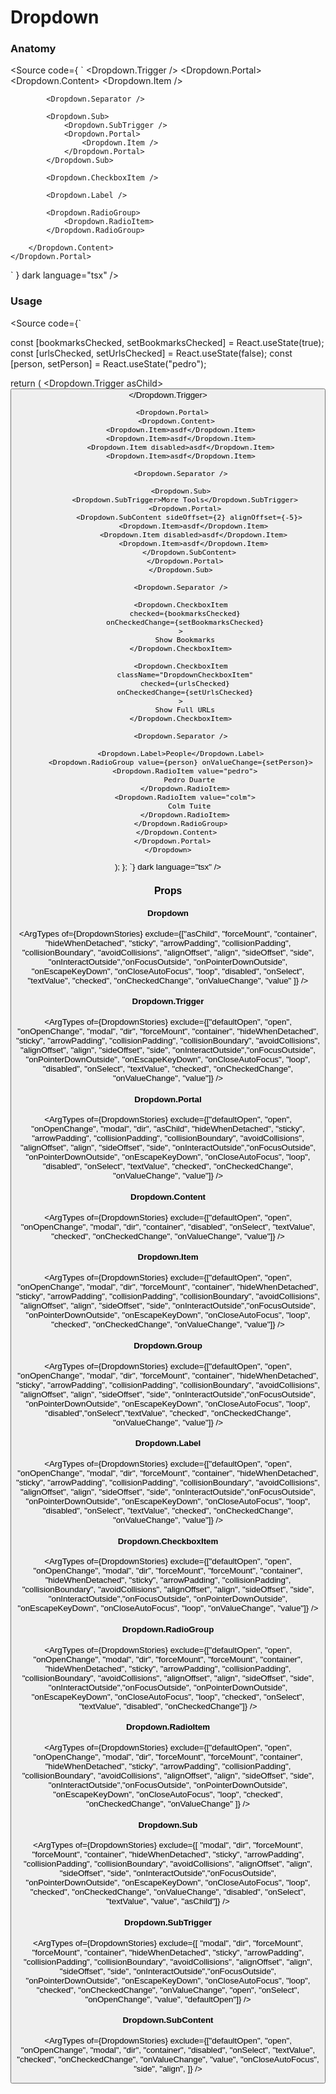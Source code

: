 
<Meta title="Components/Navigation/Dropdown"  />

# Dropdown
<Canvas>
  <Story of={DropdownStories.Example} />
</Canvas>

### Anatomy
<Source
    code={
`<Dropdown>
    <Dropdown.Trigger />
    <Dropdown.Portal>
        <Dropdown.Content>
            <Dropdown.Item />

            <Dropdown.Separator />

            <Dropdown.Sub>
                <Dropdown.SubTrigger />
                <Dropdown.Portal>
                    <Dropdown.Item />
                </Dropdown.Portal>
            </Dropdown.Sub>

            <Dropdown.CheckboxItem />

            <Dropdown.Label />

            <Dropdown.RadioGroup>
                <Dropdown.RadioItem>
            </Dropdown.RadioGroup>

        </Dropdown.Content>
    </Dropdown.Portal>
</Dropdown>`
    }
    dark
    language="tsx"
/>

### Usage

<Source code={`

  const [bookmarksChecked, setBookmarksChecked] = React.useState(true);
  const [urlsChecked, setUrlsChecked] = React.useState(false);
  const [person, setPerson] = React.useState("pedro");

  return (
    <Dropdown>
      <Dropdown.Trigger asChild>
        <Button
          icon={Menu2Outline}
          iconSize={20}
          size="sm"
          variant="primary"
        />
      </Dropdown.Trigger>

      <Dropdown.Portal>
        <Dropdown.Content>
          <Dropdown.Item>asdf</Dropdown.Item>
          <Dropdown.Item>asdf</Dropdown.Item>
          <Dropdown.Item disabled>asdf</Dropdown.Item>
          <Dropdown.Item>asdf</Dropdown.Item>

          <Dropdown.Separator />

          <Dropdown.Sub>
            <Dropdown.SubTrigger>More Tools</Dropdown.SubTrigger>
            <Dropdown.Portal>
              <Dropdown.SubContent sideOffset={2} alignOffset={-5}>
                <Dropdown.Item>asdf</Dropdown.Item>
                <Dropdown.Item disabled>asdf</Dropdown.Item>
                <Dropdown.Item>asdf</Dropdown.Item>
              </Dropdown.SubContent>
            </Dropdown.Portal>
          </Dropdown.Sub>

          <Dropdown.Separator />

          <Dropdown.CheckboxItem
            checked={bookmarksChecked}
            onCheckedChange={setBookmarksChecked}
          >
            Show Bookmarks
          </Dropdown.CheckboxItem>

          <Dropdown.CheckboxItem
            className="DropdownCheckboxItem"
            checked={urlsChecked}
            onCheckedChange={setUrlsChecked}
          >
            Show Full URLs
          </Dropdown.CheckboxItem>

          <Dropdown.Separator />

          <Dropdown.Label>People</Dropdown.Label>
          <Dropdown.RadioGroup value={person} onValueChange={setPerson}>
            <Dropdown.RadioItem value="pedro">
              Pedro Duarte
            </Dropdown.RadioItem>
            <Dropdown.RadioItem value="colm">
              Colm Tuite
            </Dropdown.RadioItem>
          </Dropdown.RadioGroup>
        </Dropdown.Content>
      </Dropdown.Portal>
    </Dropdown>
  );
};
`} dark language="tsx" />

### Props
#### Dropdown
<ArgTypes of={DropdownStories} exclude={["asChild", "forceMount", "container", "hideWhenDetached", "sticky", "arrowPadding", "collisionPadding", "collisionBoundary", "avoidCollisions", "alignOffset", "align", "sideOffset", "side", "onInteractOutside","onFocusOutside", "onPointerDownOutside", "onEscapeKeyDown", "onCloseAutoFocus", "loop", "disabled", "onSelect", "textValue", "checked", "onCheckedChange", "onValueChange", "value"  ]} />

#### Dropdown.Trigger
<ArgTypes of={DropdownStories} exclude={["defaultOpen", "open", "onOpenChange", "modal", "dir", "forceMount", "container", "hideWhenDetached", "sticky", "arrowPadding", "collisionPadding", "collisionBoundary", "avoidCollisions", "alignOffset", "align", "sideOffset", "side", "onInteractOutside","onFocusOutside", "onPointerDownOutside", "onEscapeKeyDown", "onCloseAutoFocus", "loop", "disabled", "onSelect", "textValue", "checked", "onCheckedChange", "onValueChange", "value"]} />

#### Dropdown.Portal
<ArgTypes of={DropdownStories} exclude={["defaultOpen", "open", "onOpenChange", "modal", "dir", "asChild", "hideWhenDetached", "sticky", "arrowPadding", "collisionPadding", "collisionBoundary", "avoidCollisions", "alignOffset", "align", "sideOffset", "side", "onInteractOutside","onFocusOutside", "onPointerDownOutside", "onEscapeKeyDown", "onCloseAutoFocus", "loop", "disabled", "onSelect", "textValue", "checked", "onCheckedChange", "onValueChange", "value"]} />

#### Dropdown.Content
<ArgTypes of={DropdownStories} exclude={["defaultOpen", "open", "onOpenChange", "modal", "dir", "container", "disabled", "onSelect", "textValue", "checked", "onCheckedChange", "onValueChange", "value"]} />

#### Dropdown.Item
<ArgTypes of={DropdownStories} exclude={["defaultOpen", "open", "onOpenChange", "modal", "dir", "forceMount", "container", "hideWhenDetached", "sticky", "arrowPadding", "collisionPadding", "collisionBoundary", "avoidCollisions", "alignOffset", "align", "sideOffset", "side", "onInteractOutside","onFocusOutside", "onPointerDownOutside", "onEscapeKeyDown", "onCloseAutoFocus", "loop", "checked", "onCheckedChange", "onValueChange", "value"]} />


#### Dropdown.Group
<ArgTypes of={DropdownStories} exclude={["defaultOpen", "open", "onOpenChange", "modal", "dir", "forceMount", "container", "hideWhenDetached", "sticky", "arrowPadding", "collisionPadding", "collisionBoundary", "avoidCollisions", "alignOffset", "align", "sideOffset", "side", "onInteractOutside","onFocusOutside", "onPointerDownOutside", "onEscapeKeyDown", "onCloseAutoFocus", "loop", "disabled","onSelect","textValue", "checked", "onCheckedChange", "onValueChange", "value"]} />

#### Dropdown.Label
<ArgTypes of={DropdownStories} exclude={["defaultOpen", "open", "onOpenChange", "modal", "dir", "forceMount", "container", "hideWhenDetached", "sticky", "arrowPadding", "collisionPadding", "collisionBoundary", "avoidCollisions", "alignOffset", "align", "sideOffset", "side", "onInteractOutside","onFocusOutside", "onPointerDownOutside", "onEscapeKeyDown", "onCloseAutoFocus", "loop", "disabled", "onSelect", "textValue", "checked", "onCheckedChange", "onValueChange", "value"]} />

#### Dropdown.CheckboxItem
<ArgTypes of={DropdownStories} exclude={["defaultOpen", "open", "onOpenChange", "modal", "dir", "forceMount", "forceMount", "container", "hideWhenDetached", "sticky", "arrowPadding", "collisionPadding", "collisionBoundary", "avoidCollisions", "alignOffset", "align", "sideOffset", "side", "onInteractOutside","onFocusOutside", "onPointerDownOutside", "onEscapeKeyDown", "onCloseAutoFocus", "loop", "onValueChange", "value"]} />

#### Dropdown.RadioGroup
<ArgTypes of={DropdownStories} exclude={["defaultOpen", "open", "onOpenChange", "modal", "dir", "forceMount", "forceMount", "container", "hideWhenDetached", "sticky", "arrowPadding", "collisionPadding", "collisionBoundary", "avoidCollisions", "alignOffset", "align", "sideOffset", "side", "onInteractOutside","onFocusOutside", "onPointerDownOutside", "onEscapeKeyDown", "onCloseAutoFocus", "loop", "checked", "onSelect", "textValue", "disabled", "onCheckedChange"]} />

#### Dropdown.RadioItem
<ArgTypes of={DropdownStories} exclude={["defaultOpen", "open", "onOpenChange", "modal", "dir", "forceMount", "forceMount", "container", "hideWhenDetached", "sticky", "arrowPadding", "collisionPadding", "collisionBoundary", "avoidCollisions", "alignOffset", "align", "sideOffset", "side", "onInteractOutside","onFocusOutside", "onPointerDownOutside", "onEscapeKeyDown", "onCloseAutoFocus", "loop", "checked", "onCheckedChange", "onValueChange" ]} />

#### Dropdown.Sub
<ArgTypes of={DropdownStories} exclude={[ "modal", "dir", "forceMount", "forceMount", "container", "hideWhenDetached", "sticky", "arrowPadding", "collisionPadding", "collisionBoundary", "avoidCollisions", "alignOffset", "align", "sideOffset", "side", "onInteractOutside","onFocusOutside", "onPointerDownOutside", "onEscapeKeyDown", "onCloseAutoFocus", "loop", "checked", "onCheckedChange", "onValueChange", "disabled", "onSelect", "textValue", "value", "asChild"]} />

#### Dropdown.SubTrigger
<ArgTypes of={DropdownStories} exclude={[ "modal", "dir", "forceMount", "forceMount", "container", "hideWhenDetached", "sticky", "arrowPadding", "collisionPadding", "collisionBoundary", "avoidCollisions", "alignOffset", "align", "sideOffset", "side", "onInteractOutside","onFocusOutside", "onPointerDownOutside", "onEscapeKeyDown", "onCloseAutoFocus", "loop", "checked", "onCheckedChange", "onValueChange", "open", "onSelect", "onOpenChange", "value", "defaultOpen"]} />

#### Dropdown.SubContent
<ArgTypes of={DropdownStories} exclude={["defaultOpen", "open", "onOpenChange", "modal", "dir", "container", "disabled", "onSelect", "textValue", "checked", "onCheckedChange", "onValueChange", "value", "onCloseAutoFocus", "side", "align", ]} />